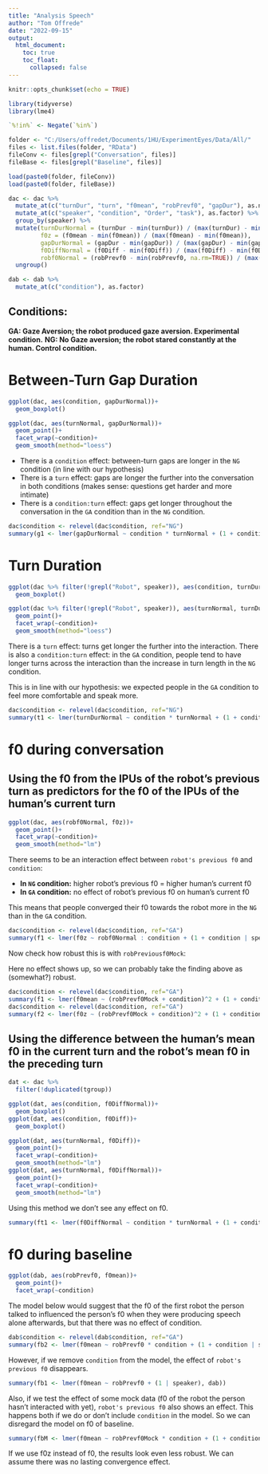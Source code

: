 ```yaml
---
title: "Analysis Speech"
author: "Tom Offrede"
date: "2022-09-15"
output:
  html_document:
    toc: true
    toc_float: 
      collapsed: false
---
```


```r
knitr::opts_chunk$set(echo = TRUE)
```

```r
library(tidyverse)
library(lme4)

`%!in%` <- Negate(`%in%`)

folder <- "C:/Users/offredet/Documents/1HU/ExperimentEyes/Data/All/"
files <- list.files(folder, "RData")
fileConv <- files[grepl("Conversation", files)]
fileBase <- files[grepl("Baseline", files)]

load(paste0(folder, fileConv))
load(paste0(folder, fileBase))

dac <- dac %>%
  mutate_at(c("turnDur", "turn", "f0mean", "robPrevf0", "gapDur"), as.numeric) %>%
  mutate_at(c("speaker", "condition", "Order", "task"), as.factor) %>% 
  group_by(speaker) %>% 
  mutate(turnDurNormal = (turnDur - min(turnDur)) / (max(turnDur) - min(turnDur)),
         f0z = (f0mean - min(f0mean)) / (max(f0mean) - min(f0mean)),
         gapDurNormal = (gapDur - min(gapDur)) / (max(gapDur) - min(gapDur)),
         f0DiffNormal = (f0Diff - min(f0Diff)) / (max(f0Diff) - min(f0Diff)),
         robf0Normal = (robPrevf0 - min(robPrevf0, na.rm=TRUE)) / (max(robPrevf0, na.rm=TRUE) - min(robPrevf0, na.rm=TRUE))) %>% 
  ungroup()

dab <- dab %>%
  mutate_at(c("condition"), as.factor)
```

## Conditions:
**GA: Gaze Aversion; the robot produced gaze aversion. Experimental condition.**
**NG: No Gaze aversion; the robot stared constantly at the human. Control condition.**

# Between-Turn Gap Duration

```r
ggplot(dac, aes(condition, gapDurNormal))+
  geom_boxplot()

ggplot(dac, aes(turnNormal, gapDurNormal))+
  geom_point()+
  facet_wrap(~condition)+
  geom_smooth(method="loess")
```


* There is a `condition` effect: between-turn gaps are longer in the `NG` condition (in line with our  hypothesis)
* There is a `turn` effect: gaps are longer the further into the conversation in both conditions (makes sense: questions get harder and more intimate)
* There is a `condition:turn` effect: gaps get longer throughout the conversation in the `GA` condition than in the `NG` condition.

```r
dac$condition <- relevel(dac$condition, ref="NG")
summary(g1 <- lmer(gapDurNormal ~ condition * turnNormal + (1 + condition | speaker), dac))
```

# Turn Duration

```r
ggplot(dac %>% filter(!grepl("Robot", speaker)), aes(condition, turnDurNormal))+
  geom_boxplot()

ggplot(dac %>% filter(!grepl("Robot", speaker)), aes(turnNormal, turnDurNormal))+
  geom_point()+
  facet_wrap(~condition)+
  geom_smooth(method="loess")
```


There is a `turn` effect: turns get longer the further into the interaction. There is also a `condition:turn` effect: in the `GA` condition, people tend to have longer turns across the interaction than the increase in turn length in the `NG` condition.

This is in line with our hypothesis: we expected people in the `GA` condition to feel more comfortable and speak more.

```r
dac$condition <- relevel(dac$condition, ref="NG")
summary(t1 <- lmer(turnDurNormal ~ condition * turnNormal + (1 + condition | speaker), dac %>% filter(!grepl("Robot", speaker))))
```

# f0 during conversation

## Using the f0 from the IPUs of the robot's previous turn as predictors for the f0 of the IPUs of the human's current turn

```r
ggplot(dac, aes(robf0Normal, f0z))+
  geom_point()+
  facet_wrap(~condition)+
  geom_smooth(method="lm")
```

There seems to be an interaction effect between `robot's previous f0` and `condition`:

* **In `NG` condition:** higher robot's previous f0 = higher human's current f0
* **In `GA` condition:** no effect of robot's previous f0 on human's current f0

This means that people converged their f0 towards the robot more in the `NG` than in the `GA` condition.

```r
dac$condition <- relevel(dac$condition, ref="GA")
summary(f1 <- lmer(f0z ~ robf0Normal : condition + (1 + condition | speaker), dac %>% filter(!grepl("Robot", speaker))))
```

Now check how robust this is with `robPreviousf0Mock`:

Here no effect shows up, so we can probably take the finding above as (somewhat?) robust.

```r
dac$condition <- relevel(dac$condition, ref="GA")
summary(f1 <- lmer(f0mean ~ (robPrevf0Mock + condition)^2 + (1 + condition | speaker), dac %>% filter(!grepl("Robot", speaker))))
dac$condition <- relevel(dac$condition, ref="GA")
summary(f2 <- lmer(f0z ~ (robPrevf0Mock + condition)^2 + (1 + condition | speaker), dac %>% filter(!grepl("Robot", speaker))))
```


## Using the difference between the human's mean f0 in the current turn and the robot's mean f0 in the preceding turn

```r
dat <- dac %>% 
  filter(!duplicated(tgroup))
```


```r
ggplot(dat, aes(condition, f0DiffNormal))+
  geom_boxplot()
ggplot(dat, aes(condition, f0Diff))+
  geom_boxplot()

ggplot(dat, aes(turnNormal, f0Diff))+
  geom_point()+
  facet_wrap(~condition)+
  geom_smooth(method="lm")
ggplot(dat, aes(turnNormal, f0DiffNormal))+
  geom_point()+
  facet_wrap(~condition)+
  geom_smooth(method="lm")
```

Using this method we don't see any effect on f0.

```r
summary(ft1 <- lmer(f0DiffNormal ~ condition * turnNormal + (1 + condition | speaker), dat))
```

# f0 during baseline

```r
ggplot(dab, aes(robPrevf0, f0mean))+
  geom_point()+
  facet_wrap(~condition)
```

The model below would suggest that the f0 of the first robot the person talked to influenced the person's f0 when they were producing speech alone afterwards, but that there was no effect of condition.

```r
dab$condition <- relevel(dab$condition, ref="GA")
summary(fb2 <- lmer(f0mean ~ robPrevf0 * condition + (1 + condition | speaker), dab))
```

However, if we remove `condition` from the model, the effect of `robot's previous f0` disappears.

```r
summary(fb1 <- lmer(f0mean ~ robPrevf0 + (1 | speaker), dab))
```

Also, if we test the effect of some mock data (f0 of the robot the person hasn't interacted with yet), `robot's previous f0` also shows an effect. This happens both if we do or don't include `condition` in the model. So we can disregard the model on f0 of baseline.

```r
summary(fbM <- lmer(f0mean ~ robPrevf0Mock * condition + (1 + condition | speaker), dab))
```

If we use f0z instead of f0, the results look even less robust. We can assume there was no lasting convergence effect.